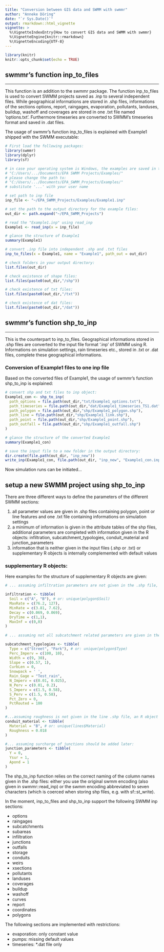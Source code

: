 ```yaml
---
title: "Conversion between GIS data and SWMM with swmmr"
author: "Anneke Döring"
date: "`r Sys.Date()`"
output: rmarkdown::html_vignette
vignette: >
  %\VignetteIndexEntry{How to convert GIS data and SWMM with swmmr}
  %\VignetteEngine{knitr::rmarkdown}
  %\VignetteEncoding{UTF-8}
---
```


```r
library(knitr)
knitr::opts_chunk$set(echo = TRUE)
```

## swmmr's function inp_to_files

-----

This function is an addition to the swmmr package. The function inp_to_files is used to convert SWMM projects saved as .inp to several independent files. While geographical informations are stored in .shp files, informations of the sections options, report, raingages, evaporation, pollutants, landuses, buildup, washoff and coverages are stored in one .txt file named 'options.txt'. Furthermore timeseries are converted to SWMM's timeseries format and saved in .dat files.

The usage of swmmr's function inp_to_files is explained with Example1 shipped with the SWMM executable:

```r
# First load the following packages:
library(swmmr)
library(dplyr)
library(sf)
```

```r
# in case your operating system is Windows, the examples are saved in the following directory:
# "C:/Users/.../Documents/EPA SWMM Projects/Examples/"
# please change the path to:
# "C:/Users/.../Documents/EPA_SWMM_Projects/Examples/"
# substitute '...' with your user name
``` 

```r
# set path to inp file
inp_file <- "~/EPA_SWMM_Projects/Examples/Example1.inp"

```

```r
# set the path to the output directory for the example files:
out_dir <- path.expand("~/EPA_SWMM_Projects")

```

```r
# read the "Example1.inp" using read_inp
Example1 <- read_inp(x = inp_file)

# glance the structure of Example1
summary(Example1)

# convert .inp file into independent .shp and .txt files
inp_to_files(x = Example1, name = "Example1", path_out = out_dir)

# check folders in your output directory:
list.files(out_dir)

# check existence of shape files:
list.files(paste0(out_dir,"/shp"))

# check existence of txt files:
list.files(paste0(out_dir,"/txt"))

# check existence of dat files:
list.files(paste0(out_dir,"/dat"))

```

## swmmr's function shp_to_inp

-----

This is the counterpart to inp_to_files. Geographical informations stored in .shp files are converted to the input file format '.inp' of SWMM using R. Informations on simulation settings, rain timeseries etc., stored in .txt or .dat files, complete these geographical informations. 

### Conversion of Example1 files to one inp file

Based on the converted files of Example1, the usage of swmmr's function shp_to_inp is explained:

```r
# convert shp and txt files to inp object:
Example1_con <- shp_to_inp(
  path_options = file.path(out_dir,"txt/Example1_options.txt"),
  path_timeseries = file.path(out_dir,"dat/Example1_timeseries_TS1.dat"),
  path_polygon = file.path(out_dir,"shp/Example1_polygon.shp"),
  path_line = file.path(out_dir,"shp/Example1_link.shp"),
  path_point = file.path(out_dir,"shp/Example1_point.shp"),
  path_outfall = file.path(out_dir,"shp/Example1_outfall.shp")
)

# glance the structure of the converted Example1
summary(Example1_con)

# save the input file to a new folder in the output directory:
dir.create(file.path(out_dir, "inp_new"))
write_inp(Example1_con, file.path(out_dir, "inp_new", "Example1_con.inp"))

```

Now simulation runs can be initiated...


## setup a new SWMM project using shp_to_inp

There are three different ways to define the parameters of the different SWMM sections: 

1. all parameter values are given in .shp files containing polygon, point or line features and one .txt file containing informations on simulation settings
2. a minimum of information is given in the attribute tables of the shp files, additional parameters are completed with information given in the R objects: infiltration, subcatchment_typologies, conduit_material and junction_parameters
3. information that is neither given in the input files (.shp or .txt) or supplementary R objects is internally complemented with default values

### supplementary R objects:
Here examples for the structure of supplementary R objects are given:

```r
# ... assuming infiltration parameters are not given in the .shp file, an R object (tibble or data.frame) called infiltration can be added. Additionally a column 'Soil' must be added to polygon shp file.

infiltration <- tibble(
  Soil = c("A", "B"), # or: unique(polygon$Soil)
  MaxRate = c(76.2, 127), 
  MinRate = c(3.81, 7.62),
  Decay = c(0.069, 0.069),
  DryTime = c(1,1),
  MaxInf = c(0,0)
)
  
# ... assuming not all subcatchment related parameters are given in the polygon .shp-file, an R object (tibble or data.frame) called subcatchment_typologies can be added. Additionally a column 'Type' must be added to the polygon .shp file. 

subcatchment_typologies <- tibble(
  Type = c("Street", "Park"), # or: unique(polygon$Type)
  Perc_Imperv = c(100, 10),
  Width = c(9, 30),
  Slope = c(0.57, 1),
  CurbLen = 0,
  Snowpack = ' ',
  Rain_Gage = "Test_rain",
  N_Imperv = c(0.01, 0.025),
  N_Perv = c(0.01, 0.2),
  S_Imperv = c(1.5, 0.58),
  S_Perv = c(1.5, 0.58),
  Pct_Zero = 0,
  PctRouted = 100
)

#...assuming roughness is not given in the line .shp file, an R object (tibble or data.frame) called conduit_material can be added. Additionally a column 'Material' must be added to the line .shp file
conduit_material <- tibble(
  Material = "B", # or: unique(lines$Material)
  Roughness = 0.018
)

#... assuming surcharge of junctions should be added later:
junction_parameters <- tibble(
  Y = 0,
  Ysur = 1,
  Apond = 1
)

```

The shp_to_inp function relies on the correct naming of the column names given in the .shp files: either you use the original swmm encoding (also given in swmmr::read_inp) or the swmm encoding abbreviated to seven characters (which is coerced when storing shp files, e.g. with sf::st_write).

In the moment, inp_to_files and shp_to_inp support the following SWMM inp sections:

- options
- raingages
- subcatchments
- subareas
- infiltration
- junctions
- outfalls
- storage
- conduits
- weirs
- xsections
- pollutants
- landuses
- coverages
- buildup
- washoff
- curves
- report
- coordinates
- polygons

The following sections are implemented with restrictions:

- evaporation: only constant value
- pumps: missing default values
- timeseries: *.dat file only
